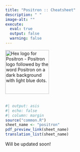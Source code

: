 ```yaml
---
title: "Positron :: Cheatsheet"
description: " "
image-alt: ""
execute:
  eval: true
  output: false
  warning: false
---
```


<img src="images/logo-positron.png" alt="Hex logo for Positron - Positron logo followed by the word Positron on a dark background with light blue dots." height="138"/> <br><br><a href="../positron.pdf">

```r
#| output: asis
#| echo: false
#| column: margin
source("common.R")
sheet_name <- "positron"
pdf_preview_link(sheet_name)
translation_list(sheet_name)
```

Will be updated soon!
